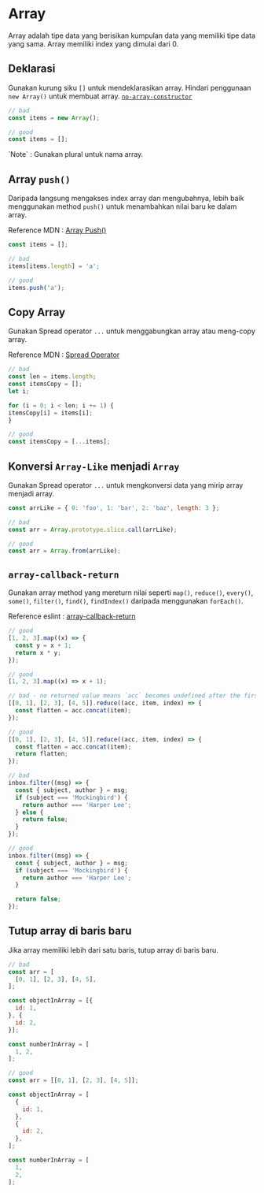 # Array

Array adalah tipe data yang berisikan kumpulan data yang memiliki tipe data yang sama. Array memiliki index yang dimulai dari 0. 


## Deklarasi

Gunakan kurung siku `[]` untuk mendeklarasikan array. Hindari penggunaan `new Array()` untuk membuat array. [`no-array-constructor`](https://eslint.org/docs/rules/no-array-constructor)

```js filename="arrayDeclaration.js"
// bad
const items = new Array();

// good
const items = [];
```

<Callout type="error" emoji="💡">
  `Note` : Gunakan plural untuk nama array.
</Callout>

## Array `push()`

Daripada langsung mengakses index array dan mengubahnya, lebih baik menggunakan method `push()` untuk menambahkan nilai baru ke dalam array.

Reference MDN : [Array Push()](https://developer.mozilla.org/en-US/docs/Web/JavaScript/Reference/Global_Objects/Array/push)

```js filename="arrayPush.js"
const items = [];

// bad
items[items.length] = 'a';

// good
items.push('a');
```

## Copy Array

Gunakan Spread operator `...` untuk menggabungkan array atau meng-copy array.

Reference MDN : [Spread Operator](https://developer.mozilla.org/en-US/docs/Web/JavaScript/Reference/Operators/Spread_syntax)

```js filename="arraySpread.js"
// bad
const len = items.length;
const itemsCopy = [];
let i;

for (i = 0; i < len; i += 1) {
itemsCopy[i] = items[i];
}

// good
const itemsCopy = [...items];
```

## Konversi `Array-Like` menjadi `Array`

Gunakan Spread operator `...` untuk mengkonversi data yang mirip array menjadi array.

```js filename="arraySpread.js"
const arrLike = { 0: 'foo', 1: 'bar', 2: 'baz', length: 3 };

// bad
const arr = Array.prototype.slice.call(arrLike);

// good
const arr = Array.from(arrLike);
```

## `array-callback-return`

Gunakan array method yang mereturn nilai seperti `map()`, `reduce()`, `every()`, `some()`, `filter()`, `find()`, `findIndex()` daripada menggunakan `forEach()`.

Reference eslint : [array-callback-return](https://eslint.org/docs/rules/array-callback-return)

```js filename="arrayMethod.js"
// good
[1, 2, 3].map((x) => {
  const y = x + 1;
  return x * y;
});

// good
[1, 2, 3].map((x) => x + 1);

// bad - no returned value means `acc` becomes undefined after the first iteration
[[0, 1], [2, 3], [4, 5]].reduce((acc, item, index) => {
  const flatten = acc.concat(item);
});

// good
[[0, 1], [2, 3], [4, 5]].reduce((acc, item, index) => {
  const flatten = acc.concat(item);
  return flatten;
});

// bad
inbox.filter((msg) => {
  const { subject, author } = msg;
  if (subject === 'Mockingbird') {
    return author === 'Harper Lee';
  } else {
    return false;
  }
});

// good
inbox.filter((msg) => {
  const { subject, author } = msg;
  if (subject === 'Mockingbird') {
    return author === 'Harper Lee';
  }

  return false;
});
```

## Tutup array di baris baru

Jika array memiliki lebih dari satu baris, tutup array di baris baru.

```js filename="arrayNewLine.js"
// bad
const arr = [
  [0, 1], [2, 3], [4, 5],
]; 

const objectInArray = [{
  id: 1,
}, {
  id: 2,
}]; 

const numberInArray = [
  1, 2,
]; 

// good
const arr = [[0, 1], [2, 3], [4, 5]];

const objectInArray = [
  {
    id: 1,
  },
  {
    id: 2,
  },
];

const numberInArray = [
  1,
  2,
];
```

